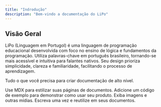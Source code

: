 ```yaml
---
title: "Indrodução"
description: "Bem-vindo a documentação do LiPo"
---
```


## Visão Geral

LiPo (Linguagem em Portugol) é uma linguagem de programação educacional desenvolvida com foco no ensino de lógica e fundamentos da programação. Utiliza palavras-chave em português brasileiro, tornando-se mais acessível e intuitiva para falantes nativos. Seu design prioriza simplicidade, clareza e familiaridade, facilitando o processo de aprendizagem.

 

 

Tudo o que você precisa para criar documentação de alto nível.

<Columns cols={2}>
<Card
title="Escreva com MDX"
icon="pen-fancy"
href="/essentials/markdown"
>
Use MDX para estilizar suas páginas de documentos.
</Card>
<Card
title="Exemplos de código"
icon="código"
href="/essentials/código"
>
Adicione um código de exemplo para demonstrar como usar seu produto.
</Card>
<Card
title="Imagens"
icon="image"
href="/essentials/images"
>
Exiba imagens e outras mídias.
</Card>
<Card
title="Snippets reutilizáveis"
icon="recycle"
href="/essentials/reusable-snippets"
>
Escreva uma vez e reutilize em seus documentos.
</Card>
</Columns>

